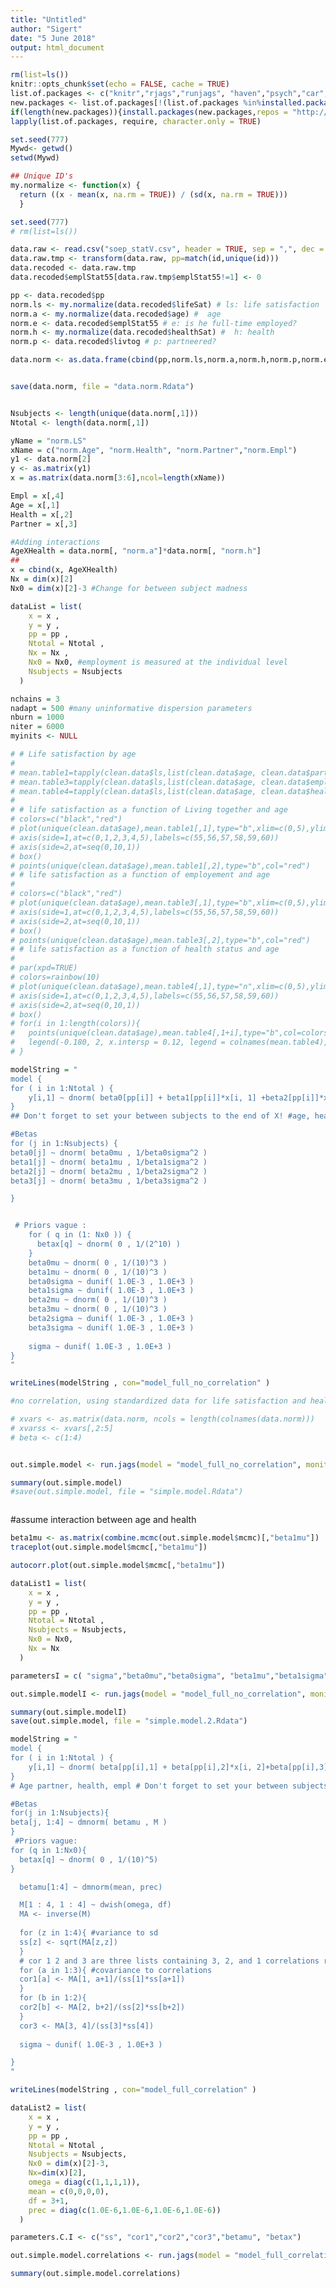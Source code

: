 ```yaml
---
title: "Untitled"
author: "Sigert"
date: "5 June 2018"
output: html_document
---
```


```r
rm(list=ls())
knitr::opts_chunk$set(echo = FALSE, cache = TRUE)
list.of.packages <- c("knitr","rjags","runjags", "haven","psych","car","magicfor","lattice")
new.packages <- list.of.packages[!(list.of.packages %in%installed.packages()[,"Package"])]
if(length(new.packages)){install.packages(new.packages,repos = "http://cran.us.r-project.org")}
lapply(list.of.packages, require, character.only = TRUE)

set.seed(777)
Mywd<- getwd()
setwd(Mywd)
```

```r
## Unique ID's
my.normalize <- function(x) {
  return ((x - mean(x, na.rm = TRUE)) / (sd(x, na.rm = TRUE)))
  }

set.seed(777)
# rm(list=ls())

data.raw <- read.csv("soep_statV.csv", header = TRUE, sep = ",", dec = ".")
data.raw.tmp <- transform(data.raw, pp=match(id,unique(id)))
data.recoded <- data.raw.tmp
data.recoded$emplStat55[data.raw.tmp$emplStat55!=1] <- 0

pp <- data.recoded$pp
norm.ls <- my.normalize(data.recoded$lifeSat) # ls: life satisfaction
norm.a <- my.normalize(data.recoded$age) #  age
norm.e <- data.recoded$emplStat55 # e: is he full-time employed?
norm.h <- my.normalize(data.recoded$healthSat) #  h: health
norm.p <- data.recoded$livtog # p: partneered?

data.norm <- as.data.frame(cbind(pp,norm.ls,norm.a,norm.h,norm.p,norm.e))


save(data.norm, file = "data.norm.Rdata")


Nsubjects <- length(unique(data.norm[,1]))
Ntotal <- length(data.norm[,1])

yName = "norm.LS" 
xName = c("norm.Age", "norm.Health", "norm.Partner","norm.Empl")
y1 <- data.norm[2]
y <- as.matrix(y1)
x = as.matrix(data.norm[3:6],ncol=length(xName))

Empl = x[,4]
Age = x[,1] 
Health = x[,2]
Partner = x[,3]

#Adding interactions
AgeXHealth = data.norm[, "norm.a"]*data.norm[, "norm.h"]
##
x = cbind(x, AgeXHealth)
Nx = dim(x)[2]
Nx0 = dim(x)[2]-3 #Change for between subject madness 


```

```r

dataList = list(
    x = x ,
    y = y ,
    pp = pp ,
    Ntotal = Ntotal ,
    Nx = Nx ,
    Nx0 = Nx0, #employment is measured at the individual level
    Nsubjects = Nsubjects 
  )

```



```r
nchains = 3
nadapt = 500 #many uninformative dispersion parameters
nburn = 1000
niter = 6000
myinits <- NULL
```


```r
# # Life satisfaction by age
# 
# mean.table1=tapply(clean.data$ls,list(clean.data$age, clean.data$partner),mean)
# mean.table3=tapply(clean.data$ls,list(clean.data$age, clean.data$employ),mean)
# mean.table4=tapply(clean.data$ls,list(clean.data$age, clean.data$health),mean)
# 
# # life satisfaction as a function of Living together and age
# colors=c("black","red")
# plot(unique(clean.data$age),mean.table1[,1],type="b",xlim=c(0,5),ylim=c(0,10),xlab="Age (in years)",ylab="Life Satisfaction",axes=F,main="Life satisfaction as a function of Living together and age")
# axis(side=1,at=c(0,1,2,3,4,5),labels=c(55,56,57,58,59,60))
# axis(side=2,at=seq(0,10,1))
# box()
# points(unique(clean.data$age),mean.table1[,2],type="b",col="red")
# # life satisfaction as a function of employement and age
# 
# colors=c("black","red")
# plot(unique(clean.data$age),mean.table3[,1],type="b",xlim=c(0,5),ylim=c(0,10),xlab="Age (in years)",ylab="Life Satisfaction",axes=F,main="Life satisfaction as a function of employement and age")
# axis(side=1,at=c(0,1,2,3,4,5),labels=c(55,56,57,58,59,60))
# axis(side=2,at=seq(0,10,1))
# box()
# points(unique(clean.data$age),mean.table3[,2],type="b",col="red")
# # life satisfaction as a function of health status and age
# 
# par(xpd=TRUE)
# colors=rainbow(10)
# plot(unique(clean.data$age),mean.table4[,1],type="n",xlim=c(0,5),ylim=c(0,10),xlab="Age (in years)",ylab="Life satisfaction",axes=F,main="life satisfaction as a function of health status and age")
# axis(side=1,at=c(0,1,2,3,4,5),labels=c(55,56,57,58,59,60))
# axis(side=2,at=seq(0,10,1))
# box()
# for(i in 1:length(colors)){
#   points(unique(clean.data$age),mean.table4[,1+i],type="b",col=colors[i])
#   legend(-0.180, 2, x.intersp = 0.12, legend = colnames(mean.table4), fill = colors, horiz=TRUE)
# }

```

```r
modelString = "
model {
for ( i in 1:Ntotal ) {
	y[i,1] ~ dnorm( beta0[pp[i]] + beta1[pp[i]]*x[i, 1] +beta2[pp[i]]*x[i, 2]+beta3[pp[i]]*x[i,3] + sum( betax[1:Nx0] * x[i,(Nx-Nx0+1):Nx] ), 1/sigma^2 )
} 
## Don't forget to set your between subjects to the end of X! #age, health, partner,, between subjects is betax1, interaction is beta1+i

#Betas
for (j in 1:Nsubjects) {
beta0[j] ~ dnorm( beta0mu , 1/beta0sigma^2 )
beta1[j] ~ dnorm( beta1mu , 1/beta1sigma^2 )
beta2[j] ~ dnorm( beta2mu , 1/beta2sigma^2 )
beta3[j] ~ dnorm( beta3mu , 1/beta3sigma^2 )

}


 # Priors vague :
    for ( q in (1: Nx0 )) {
      betax[q] ~ dnorm( 0 , 1/(2^10) )
    }
    beta0mu ~ dnorm( 0 , 1/(10)^3 ) 
    beta1mu ~ dnorm( 0 , 1/(10)^3 )
    beta0sigma ~ dunif( 1.0E-3 , 1.0E+3 )  
    beta1sigma ~ dunif( 1.0E-3 , 1.0E+3 )
    beta2mu ~ dnorm( 0 , 1/(10)^3 ) 
    beta3mu ~ dnorm( 0 , 1/(10)^3 )
    beta2sigma ~ dunif( 1.0E-3 , 1.0E+3 )  
    beta3sigma ~ dunif( 1.0E-3 , 1.0E+3 )
 
    sigma ~ dunif( 1.0E-3 , 1.0E+3 )
}
"

writeLines(modelString , con="model_full_no_correlation" )
```

```r
#no correlation, using standardized data for life satisfaction and health variables

# xvars <- as.matrix(data.norm, ncols = length(colnames(data.norm)))
# xvarss <- xvars[,2:5]
# beta <- c(1:4)


out.simple.model <- run.jags(model = "model_full_no_correlation", monitor = c("beta0mu", "beta1mu", "beta2mu","beta3mu", "betax"), data = dataList, inits = myinits, n.chains = nchains, adapt = nadapt, burnin = nburn, sample = niter, thin = 1)

summary(out.simple.model)
#save(out.simple.model, file = "simple.model.Rdata")



```


#assume interaction between age and health
```r

beta1mu <- as.matrix(combine.mcmc(out.simple.model$mcmc)[,"beta1mu"])
traceplot(out.simple.model$mcmc[,"beta1mu"])

autocorr.plot(out.simple.model$mcmc[,"beta1mu"])
```


```r
dataList1 = list(
    x = x ,
    y = y ,
    pp = pp ,
    Ntotal = Ntotal ,
    Nsubjects = Nsubjects,
    Nx0 = Nx0,
    Nx = Nx
  )
```

```r
parametersI = c( "sigma","beta0mu","beta0sigma", "beta1mu","beta1sigma","beta2mu","beta2sigma", "beta3mu","beta3sigma","beta4mu","beta4sigma", "betax") 

```
```r
out.simple.modelI <- run.jags(model = "model_full_no_correlation", monitor = parametersI, data = dataList1, inits = myinits, n.chains = nchains, adapt = nadapt, burnin = nburn, sample = niter)

summary(out.simple.modelI)
save(out.simple.model, file = "simple.model.2.Rdata")
```

```r
modelString = "
model {
for ( i in 1:Ntotal ) {
	y[i,1] ~ dnorm( beta[pp[i],1] + beta[pp[i],2]*x[i, 2]+beta[pp[i],3]*x[i,3]+beta[pp[i],4]*x[i,4] + sum( betax[1:Nx0] * x[i,(Nx-Nx0+1):Nx]), 1/sigma^2 )
} 
# Age partner, health, empl # Don't forget to set your between subjects to the end of X! Dont forget that the first beta is beta0

#Betas
for(j in 1:Nsubjects){
beta[j, 1:4] ~ dmnorm( betamu , M ) 
}
 #Priors vague:
for (q in 1:Nx0){
  betax[q] ~ dnorm( 0 , 1/(10)^5)
}

  betamu[1:4] ~ dmnorm(mean, prec)

  M[1 : 4, 1 : 4] ~ dwish(omega, df)
  MA <- inverse(M)
  
  for (z in 1:4){ #variance to sd
  ss[z] <- sqrt(MA[z,z])
  }
  # cor 1 2 and 3 are three lists containing 3, 2, and 1 correlations respectively. 
  for (a in 1:3){ #covariance to correlations
  cor1[a] <- MA[1, a+1]/(ss[1]*ss[a+1])
  }
  for (b in 1:2){
  cor2[b] <- MA[2, b+2]/(ss[2]*ss[b+2])
  }
  cor3 <- MA[3, 4]/(ss[3]*ss[4])  
  
  sigma ~ dunif( 1.0E-3 , 1.0E+3 )  

}
"

writeLines(modelString , con="model_full_correlation" )
```

```r


dataList2 = list(
    x = x ,
    y = y ,
    pp = pp ,
    Ntotal = Ntotal ,
    Nsubjects = Nsubjects,
    Nx0 = dim(x)[2]-3,
    Nx=dim(x)[2],
    omega = diag(c(1,1,1,1)),
    mean = c(0,0,0,0),
    df = 3+1,
    prec = diag(c(1.0E-6,1.0E-6,1.0E-6,1.0E-6))
  )
```

```r
parameters.C.I <- c("ss", "cor1","cor2","cor3","betamu", "betax")

out.simple.model.correlations <- run.jags(model = "model_full_correlation", monitor = parameters.C.I, data = dataList2, inits = myinits, n.chains = nchains, adapt = nadapt, burnin = nburn, sample = niter)

summary(out.simple.model.correlations)

```

```r

```

